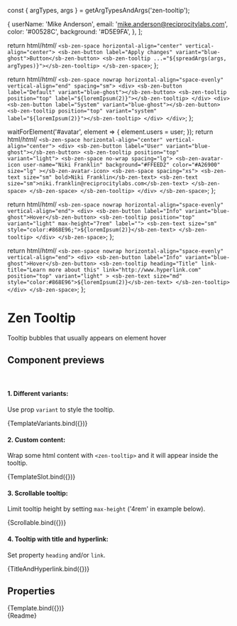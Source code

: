 const { argTypes, args } = getArgTypesAndArgs('zen-tooltip');

<Meta title="Notifications/Tooltip" component="zen-tooltip" argTypes={argTypes} />

  {
    userName: 'Mike Anderson',
    email: 'mike.anderson@reciprocitylabs.com',
    color: '#00528C',
    background: '#D5E9FA',
  },
];

  return html/*html*/ `
    <sb-zen-space horizontal-align="center" vertical-align="center">
      <sb-zen-button label="Apply changes" variant="blue-ghost">Button</sb-zen-button>
      <sb-zen-tooltip ...="${spreadArgs(args, argTypes)}"></sb-zen-tooltip>
    </sb-zen-space>
  `;
};

  return html/*html*/ `
    <sb-zen-space nowrap horizontal-align="space-evenly" vertical-align="end" spacing="sm">
      <div>
          <sb-zen-button label="Default" variant="blue-ghost"></sb-zen-button>
          <sb-zen-tooltip position="top" label="${loremIpsum(2)}"></sb-zen-tooltip>
      </div>
      <div>
        <sb-zen-button label="System" variant="blue-ghost"></sb-zen-button>
        <sb-zen-tooltip position="top" variant="system" label="${loremIpsum(2)}"></sb-zen-tooltip>
      </div>
    </div>
  `;
};

  waitForElement('#avatar', element => {
    element.users = user;
  });
  return html/*html*/ `
    <sb-zen-space horizontal-align="center" vertical-align="center">
      <div>
        <sb-zen-button label="User" variant="blue-ghost"></sb-zen-button>
        <sb-zen-tooltip position="top" variant="light">
          <sb-zen-space no-wrap spacing="lg">
            <sb-zen-avatar-icon
              user-name="Niki Franklin"
              background="#FFEED2"
              color="#A26900"
              size="lg"
            ></sb-zen-avatar-icon>
            <sb-zen-space spacing="xs">
              <sb-zen-text size="sm" bold>Niki Franklin</sb-zen-text>
              <sb-zen-text size="sm">niki.franklin@reciprocitylabs.com</sb-zen-text>
            </sb-zen-space>
          </sb-zen-space>
        </sb-zen-tooltip>
      </div>
    </sb-zen-space>
  `;
};

  return html/*html*/ `
    <sb-zen-space nowrap horizontal-align="space-evenly" vertical-align="end">
      <div>
        <sb-zen-button label="Info" variant="blue-ghost">Hover</sb-zen-button>
        <sb-zen-tooltip position="top" variant="light" max-height="7rem" label="">
          <sb-zen-text size="sm" style="color:#868E96;">${loremIpsum(2)}</sb-zen-text>
        </sb-zen-tooltip>
      </div>
    </sb-zen-space>
  `;
};

  return html/*html*/ `
    <sb-zen-space nowrap horizontal-align="space-evenly" vertical-align="end">
      <div>
        <sb-zen-button label="Info" variant="blue-ghost">Hover</sb-zen-button>
        <sb-zen-tooltip
          heading="Title"
          link-title="Learn more about this"
          link="http://www.hyperlink.com"
          position="top"
          variant="light"
        >
          <sb-zen-text size="md" style="color:#868E96">${loremIpsum(2)}</sb-zen-text>
        </sb-zen-tooltip>
      </div>
    </sb-zen-space>
  `;
};

# Zen Tooltip

Tooltip bubbles that usually appears on element hover

## Component previews

<br />

#### 1. Different variants:

Use prop `variant` to style the tooltip.

<Canvas>
  <Story name="variant">{TemplateVariants.bind({})}</Story>
</Canvas>

#### 2. Custom content:

Wrap some html content with `<zen-tooltip>` and it will appear inside the tooltip.

<Canvas>
  <Story name="slot">{TemplateSlot.bind({})}</Story>
</Canvas>

#### 3. Scrollable tooltip:

Limit tooltip height by setting `max-height` ('4rem' in example below).

<Canvas>
  <Story name="scrollable">{Scrollable.bind({})}</Story>
</Canvas>

#### 4. Tooltip with title and hyperlink:

Set property `heading` and/or `link`.

<Canvas>
  <Story name="hyperlink">{TitleAndHyperlink.bind({})}</Story>
</Canvas>

## Properties

<Canvas>
  <Story
    name="default"
    args={{
      ...args,
      position: 'top',
      heading: 'Title',
      label: loremIpsum(2),
      offset: 10,
    }}
  >
    {Template.bind({})}
  </Story>
</Canvas>

<ArgsTable story="default" />

<div class="stencildoc" />
<Description>{Readme}</Description>
